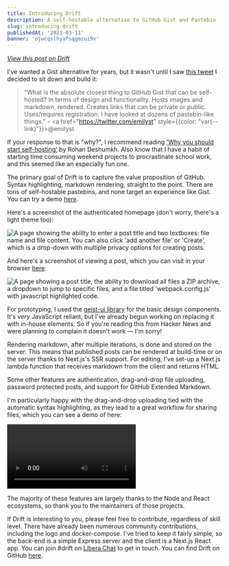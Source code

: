 ```yaml
---
title: Introducing Drift
description: A self-hostable alternative to GitHub Gist and Pastebin
slug: introducing-drift
publishedAt: '2021-03-11'
banner: 'ojwcqslhyafsqgmzui9v'
---
```


_[View this post on Drift](https://paste.maxleiter.com/post/9d77d452-8ccf-4056-89dd-9bf9f96dfc3c)_

I've wanted a Gist alternative for years, but it wasn't until I saw [this tweet](https://twitter.com/emilyst/status/1499858264346935297) I decided to sit down and build it:

> "What is the absolute closest thing to GitHub Gist that can be self-hosted? In terms of design and functionality. Hosts images and markdown, rendered. Creates links that can be private or public. Uses/requires registration. I have looked at dozens of pastebin-like things." - <a href="https://twitter.com/emilyst" style={{color: "var(--link)"}}>@emilyst</a>

If your response to that is "why?", I recommend reading ['Why you should start self-hosting'](https://rohanrd.xyz/posts/why-you-should-start-self-hosting/) by Rohan Deshumkh. Also know that I have a habit of starting time consuming weekend projects to procrastinate school work, and this seemed like an especially fun one.

The primary goal of Drift is to capture the value proposition of GitHub. Syntax highlighting, markdown rendering, straight to the point. There are tons of self-hostable pastebins, and none target an experience like Gist. You can try a demo [here](https://drift.maxleiter.com).

Here's a screenshot of the authenticated homepage (don't worry, there's a light theme too):

<img
  src="/blog/drift/new.png"
  alt="A page showing the ability to enter a post title and two textboxes: file name and file content. You can also click 'add another file' or 'Create', which is a drop-down with multiple privacy options for creating posts."
/>

And here's a screenshot of viewing a post, which you can visit in your browser [here](https://paste.maxleiter.com/post/2ad57c13-4c40-4183-b41b-67e127fc5995):

<img
  src="/blog/drift/view-post.png"
  alt="A page showing a post title, the ability to download all files a ZIP archive, a dropdown to jump to specific files, and a file titled 'webpack.config.js' with javascript highlighted code."
/>

For prototyping, I used the [geist-ui library](https://geist-ui.dev) for the basic design components. It's _very_ JavaScript reliant, but I've already begun working on replacing it with in-house elements. So if you're reading this from Hacker News and were planning to complain it doesn't work &mdash; I'm sorry!

Rendering markdown, after multiple iterations, is done and stored on the server. This means that published posts can be rendered at build-time or on the server thanks to Next.js's SSR support. For editing, I've set-up a Next.js lambda function that receives markdown from the client and returns HTML.

Some other features are authentication, drag-and-drop file uploading, password protected posts, and support for GitHub Extended Markdown.

I'm particularly happy with the drag-and-drop uploading tied with the automatic syntax highlighting, as they lead to a great workflow for sharing files, which you can see a demo of here:

<video controls>
  <source src="/blog/drift/view-post-demo.webm" type="video/webm" />
</video>

The majority of these features are largely thanks to the Node and React ecosystems, so thank you to the maintainers of those projects.

If Drift is interesting to you, please feel free to contribute, regardless of skill level. There have already been numerous community contributions, including the logo and docker-compose. I've tried to keep it fairly simple, so the back-end is a simple Express server and the client is a Next.js React app. You can join #drift on [Libera.Chat](https://libera.chat) to get in touch. You can find Drift on GitHub [here](https://github.com/maxleiter/drift).
